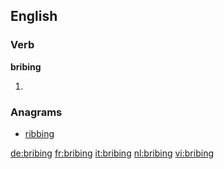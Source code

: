 ==English==

===Verb===
'''bribing'''

# {{present participle of|bribe}}

===Anagrams===
* [[ribbing#English|ribbing]]

[[de:bribing]]
[[fr:bribing]]
[[it:bribing]]
[[nl:bribing]]
[[vi:bribing]]